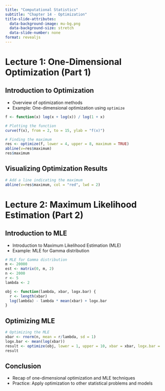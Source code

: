 ```yaml
---
title: "Computational Statistics"
subtitle: "Chapter 14 - Optimization"
title-slide-attributes:
  data-background-image: mu-bg.png
  data-background-size: stretch
  data-slide-number: none
format: revealjs
---
```


# Lecture 1: One-Dimensional Optimization (Part 1)

## Introduction to Optimization

-   Overview of optimization methods
-   Example: One-dimensional optimization using `optimize`

```r
f <- function(x) log(x + log(x)) / log(1 + x)

# Plotting the function
curve(f(x), from = 2, to = 15, ylab = "f(x)")

# Finding the maximum
res <- optimize(f, lower = 4, upper = 8, maximum = TRUE)
abline(v=res$maximum)
res$maximum
```

## Visualizing Optimization Results

```r
# Add a line indicating the maximum
abline(v=res$maximum, col = "red", lwd = 2)
```

# Lecture 2: Maximum Likelihood Estimation (Part 2)

## Introduction to MLE

-   Introduction to Maximum Likelihood Estimation (MLE)
-   Example: MLE for Gamma distribution

```r
# MLE for Gamma distribution
m <- 20000
est <- matrix(0, m, 2)
n <- 2000
r <- 5
lambda <- 2

obj <- function(lambda, xbar, logx.bar) {
  r <- length(xbar)
  log(lambda) - lambda * mean(xbar) + logx.bar
}
```

## Optimizing MLE

```r
# Optimizing the MLE
xbar <- rnorm(n, mean = r/lambda, sd = 1)
logx.bar <- mean(log(xbar))
result <- optimize(obj, lower = 1, upper = 10, xbar = xbar, logx.bar = logx.bar, maximum = TRUE)
result
```

## Conclusion

-   Recap of one-dimensional optimization and MLE techniques
-   Practice: Apply optimization to other statistical problems and models
